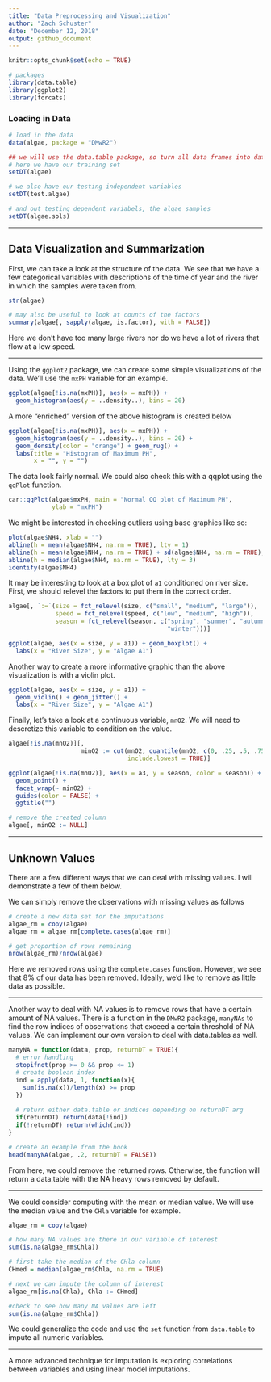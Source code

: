 ```yaml
---
title: "Data Preprocessing and Visualization"
author: "Zach Schuster"
date: "December 12, 2018"
output: github_document
---
```


```r
knitr::opts_chunk$set(echo = TRUE)

# packages
library(data.table)
library(ggplot2)
library(forcats)
```


### Loading in Data

```r
# load in the data
data(algae, package = "DMwR2")

## we will use the data.table package, so turn all data frames into data tables
# here we have our training set
setDT(algae)

# we also have our testing independent variables
setDT(test.algae)

# and out testing dependent variabels, the algae samples
setDT(algae.sols)
```

***

## Data Visualization and Summarization

First, we can take a look at the structure of the data. We see that we have a few categorical variables with descriptions of the time of year and the river in which the samples were taken from. 

```r
str(algae)

# may also be useful to look at counts of the factors
summary(algae[, sapply(algae, is.factor), with = FALSE])
```

Here we don't have too many large rivers nor do we have a lot of rivers that flow at a low speed.

***

Using the `ggplot2` package, we can create some simple visualizations of the data. We'll use the `mxPH` variable for an example.

```r
ggplot(algae[!is.na(mxPH)], aes(x = mxPH)) + 
  geom_histogram(aes(y = ..density..), bins = 20)
```

A more "enriched" version of the above histogram is created below

```r
ggplot(algae[!is.na(mxPH)], aes(x = mxPH)) + 
  geom_histogram(aes(y = ..density..), bins = 20) +
  geom_density(color = "orange") + geom_rug() +
  labs(title = "Histogram of Maximum PH",
       x = "", y = "")

```

The data look fairly normal. We could also check this with a qqplot using the `qqPlot` function.

```r
car::qqPlot(algae$mxPH, main = "Normal QQ plot of Maximum PH",
            ylab = "mxPH")
```

We might be interested in checking outliers using base graphics like so:

```r
plot(algae$NH4, xlab = "")
abline(h = mean(algae$NH4, na.rm = TRUE), lty = 1)
abline(h = mean(algae$NH4, na.rm = TRUE) + sd(algae$NH4, na.rm = TRUE), lty = 2)
abline(h = median(algae$NH4, na.rm = TRUE), lty = 3)
identify(algae$NH4)
```

It may be interesting to look at a box plot of `a1` conditioned on river size. First, we should relevel the factors to put them in the correct order.
```r
algae[, `:=`(size = fct_relevel(size, c("small", "medium", "large")),
             speed = fct_relevel(speed, c("low", "medium", "high")),
             season = fct_relevel(season, c("spring", "summer", "autumn",
                                            "winter")))]

ggplot(algae, aes(x = size, y = a1)) + geom_boxplot() +
  labs(x = "River Size", y = "Algae A1")
```

Another way to create a more informative graphic than the above visualization is with a violin plot.

```r
ggplot(algae, aes(x = size, y = a1)) +
  geom_violin() + geom_jitter() +
  labs(x = "River Size", y = "Algae A1")
```

Finally, let's take a look at a continuous variable, `mnO2`. We will need to descretize this variable to condition on the value. 

```r
algae[!is.na(mnO2)][,
                    minO2 := cut(mnO2, quantile(mnO2, c(0, .25, .5, .75, 1)),
                                 include.lowest = TRUE)]

ggplot(algae[!is.na(mnO2)], aes(x = a3, y = season, color = season)) +
  geom_point() +
  facet_wrap(~ minO2) + 
  guides(color = FALSE) +
  ggtitle("")

# remove the created column
algae[, minO2 := NULL]
```

***

## Unknown Values

There are a few different ways that we can deal with missing values. I will demonstrate a few of them below. 

We can simply remove the observations with missing values as follows

```r
# create a new data set for the imputations
algae_rm = copy(algae)
algae_rm = algae_rm[complete.cases(algae_rm)]

# get proportion of rows remaining
nrow(algae_rm)/nrow(algae)

```

Here we removed rows using the `complete.cases` function. However, we see that 8% of our data has been removed. Ideally, we'd like to remove as little data as possible. 

***

Another way to deal with NA values is to remove rows that have a certain amount of NA values. There is a function in the `DMwR2` package, `manyNAs` to find the row indices of observations that exceed a certain threshold of NA values. We can implement our own version to deal with data.tables as well. 

```r
manyNA = function(data, prop, returnDT = TRUE){
  # error handling
  stopifnot(prop >= 0 && prop <= 1)
  # create boolean index
  ind = apply(data, 1, function(x){
    sum(is.na(x))/length(x) >= prop
  })
  
  # return either data.table or indices depending on returnDT arg
  if(returnDT) return(data[!ind])
  if(!returnDT) return(which(ind))
}

# create an example from the book
head(manyNA(algae, .2, returnDT = FALSE))
```

From here, we could remove the returned rows. Otherwise, the function will return a data.table with the NA heavy rows removed by default. 

***

We could consider computing with the mean or median value. We will use the median value and the `CHla` variable for example. 

```r
algae_rm = copy(algae)

# how many NA values are there in our variable of interest
sum(is.na(algae_rm$Chla))

# first take the median of the CHla column
CHmed = median(algae_rm$Chla, na.rm = TRUE)

# next we can impute the column of interest
algae_rm[is.na(Chla), Chla := CHmed]

#check to see how many NA values are left
sum(is.na(algae_rm$Chla))
```

We could generalize the code and use the `set` function from `data.table` to impute all numeric variables.  

***

A more advanced technique for imputation is exploring correlations between variables and using linear model imputations. 

```r

```

